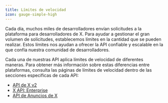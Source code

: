 ```yaml
---
title: Límites de velocidad
icon: gauge-simple-high
---
```


Cada día, muchos miles de desarrolladores envían solicitudes a la plataforma para desarrolladores de X. Para ayudar a gestionar el gran volumen de solicitudes, establecemos límites en la cantidad que se pueden realizar. Estos límites nos ayudan a ofrecer la API confiable y escalable en la que confía nuestra comunidad de desarrolladores.

Cada una de nuestras API aplica límites de velocidad de diferentes maneras. Para obtener más información sobre estas diferencias entre plataformas, consulta las páginas de límites de velocidad dentro de las secciones específicas de cada API:

- [API de X v2](/es/x-api/fundamentals/rate-limits)
- [X API: Enterprise](/es/x-api/enterprise-gnip-2.0/fundamentals/rate-limits)
- [API de Anuncios de X](/es/x-ads-api/fundamentals/rate-limiting)